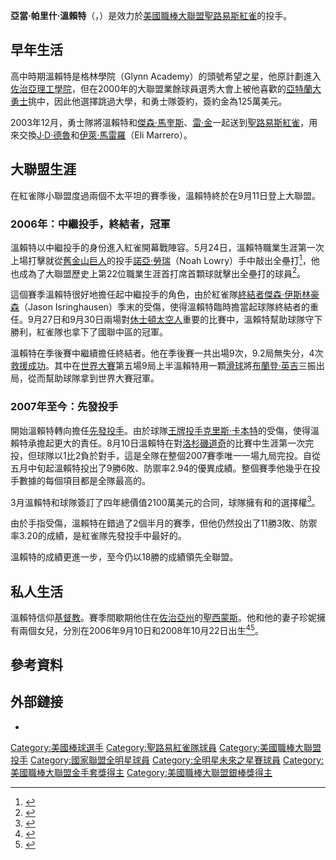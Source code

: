 {{Infobox baseball biography
| name        = 亞當·溫賴特<br />Adam Wainwright
| image       = Adam Wainwright, 9-18-2018 1.jpg
| image_size  = 
| caption     = 2018年的溫賴特
| team        = 聖路易紅雀
| number      = 50
| position    = [[投手|投手]]
| birth_date  = {{birth date and age|mf=yes|1981|8|30}}
| birth_place = {{USA}}[[喬治亞州|喬治亞州]][[布倫瑞克|布倫瑞克]]
| bats        = 右
| throws      = 右
| debutleague = 美國職棒大聯盟
| debutdate   = 9月11日
| debutyear   = 2005年
| debutteam   = 聖路易紅雀
| statyear    = 2021年球季
| statleague  = 美國職棒大聯盟
| stat1label  = 勝敗投數
| stat1value  = 184–105
| stat2label  = [[防禦率|防禦率]]
| stat2value  = 3.35
| stat3label  = [[三振|三振]]
| stat3value  = 2004
| teams =
* [[聖路易紅雀|聖路易紅雀]] ({{mlby|2005}}–)
|highlights=
* 3×[[美國職棒大聯盟全明星賽|全明星賽]] ([[2010年美國職棒大聯盟全明星賽|2010]],[[2013年美國職棒大聯盟全明星賽|2013]],[[2014年美國職棒大聯盟全明星賽|2014]])
* 2×[[世界大賽|世界大賽]]冠軍 ([[2006年世界大賽|2006]],[[2011年世界大賽|2011]])
* 2×[[美國職棒大聯盟金手套獎|金手套獎]] (2009,2013)
* [[美國職棒大聯盟銀棒獎|銀棒獎]] (2017)
* 2×[[美國職棒大聯盟勝投王|國聯勝投王]] (2009,2013)
}}

'''亞當·帕里什·溫賴特'''（{{lang|en|Adam Parrish Wainwright}}，{{bd|1981年|8月30日|||Wainwright, Adam}}）是效力於[[美國職棒大聯盟|美國職棒大聯盟]][[聖路易斯紅雀|聖路易斯紅雀]]的投手。

==早年生活==
高中時期溫賴特是格林學院（Glynn Academy）的頭號希望之星，他原計劃進入[[佐治亞理工學院|佐治亞理工學院]]，但在2000年的大聯盟業餘球員選秀大會上被他喜歡的[[亞特蘭大勇士|亞特蘭大勇士]]挑中，因此他選擇跳過大學，和勇士隊簽約，簽約金為125萬美元。

2003年12月，勇士隊將溫賴特和[[傑森·馬奎斯|傑森·馬奎斯]]、[[雷·金|雷·金]]一起送到[[聖路易斯紅雀|聖路易斯紅雀]]，用來交換[[J·D·德魯|J·D·德魯]]和[[伊萊·馬雷羅|伊萊·馬雷羅]]（Eli Marrero）。

==大聯盟生涯==
在紅雀隊小聯盟度過兩個不太平坦的賽季後，溫賴特終於在{{MLBy|2005年}}9月11日登上大聯盟。

===2006年：中繼投手，終結者，冠軍===

{{MLBy|2006年}}溫賴特以中繼投手的身份進入紅雀開幕戰陣容。5月24日，溫賴特職業生涯第一次上場打擊就從[[舊金山巨人|舊金山巨人]]的投手[[諾亞·勞瑞|諾亞·勞瑞]]（Noah Lowry）手中敲出全壘打<ref>{{Cite web |url=http://stlouis.cardinals.mlb.com/media/player/mp_tpl.jsp?w_id=497354&w=mms%3A%2F%2Fa1503.v108692.c10869.g.vm.akamaistream.net%2F7%2F1503%2F10869%2Fv0001%2Fmlb.download.akamai.com%2F10869%2F2006%2Fopen%2Ftp%2Farchive05%2F052406_slnsfn_wainwright_hr_tp_350.wmv&pid=mlb_tp&gid=2006%2F05%2F24%2Fslnmlb-sfnmlb-1&mid=200605241470131&cid=mlb&fid=mlb_tp350&v=2&mType=w&urlstr=&mUrl=&type=v_free&_mp=1 |title=溫賴特首打席擊出全壘打的視頻 |accessdate=2020-09-29 |archive-date=2019-08-16 |archive-url=https://web.archive.org/web/20190816150627/http://stlouis.cardinals.mlb.com/media/player/mp_tpl.jsp?w_id=497354&w=mms%3A%2F%2Fa1503.v108692.c10869.g.vm.akamaistream.net%2F7%2F1503%2F10869%2Fv0001%2Fmlb.download.akamai.com%2F10869%2F2006%2Fopen%2Ftp%2Farchive05%2F052406_slnsfn_wainwright_hr_tp_350.wmv&pid=mlb_tp&gid=2006%2F05%2F24%2Fslnmlb-sfnmlb-1&mid=200605241470131&cid=mlb&fid=mlb_tp350&v=2&mType=w&urlstr=&mUrl=&type=v_free&_mp=1 |dead-url=no }}</ref>，他也成為了大聯盟歷史上第22位職業生涯首打席首顆球就擊出全壘打的球員<ref>{{cite web |url=http://www.baseball-almanac.com/feats/feats6.shtml |title=Home Run With First Pitch Ever |accessdate=2008-11-29 |4= |work=Baseball Almanac |archive-date=2008-12-23 |archive-url=https://web.archive.org/web/20081223021047/http://www.baseball-almanac.com/feats/feats6.shtml |dead-url=no }}</ref>。

這個賽季溫賴特很好地擔任起中繼投手的角色，由於紅雀隊[[終結者|終結者]][[傑森·伊斯林豪森|傑森·伊斯林豪森]]（Jason Isringhausen）季末的受傷，使得溫賴特臨時擔當起球隊終結者的重任。9月27日和9月30日兩場對[[休士頓太空人|休士頓太空人]]重要的比賽中，溫賴特幫助球隊守下勝利，紅雀隊也拿下了國聯中區的冠軍。

溫賴特在季後賽中繼續擔任終結者。他在季後賽一共出場9次，9.2局無失分，4次[[救援成功|救援成功]]。其中在[[2006年世界大賽|世界大賽]]第五場9局上半溫賴特用一顆[[滑球|滑球]]將[[布蘭登·英吉|布蘭登·英吉]]三振出局，從而幫助球隊拿到世界大賽冠軍。

===2007年至今：先發投手===
{{MLBy|2007年}}開始溫賴特轉向擔任[[先發投手|先發投手]]。由於球隊[[王牌投手|王牌投手]][[克里斯·卡本特|克里斯·卡本特]]的受傷，使得溫賴特承擔起更大的責任。8月10日溫賴特在對[[洛杉磯道奇|洛杉磯道奇]]的比賽中生涯第一次完投，但球隊以1比2負於對手，這是全隊在整個2007賽季唯一一場九局完投。自從五月中旬起溫賴特投出了9勝6敗、防禦率2.94的優異成績。整個賽季他幾乎在投手數據的每個項目都是全隊最高的。

{{MLBy|2008年}}3月溫賴特和球隊簽訂了四年總價值2100萬美元的合同，球隊擁有{{MLBy|2012年}}和{{MLBy|2013年}}的選擇權<ref>{{cite web |url=http://stlouis.cardinals.mlb.com/news/article.jsp?ymd=20080320&content_id=2446186&vkey=spt2008news&fext=.jsp&c_id=stl |title=Wainwright signs long-term deal Cardinals right-hander agrees to four-year contract |accessdate=2008-11-29 |last=Leach |first=Matthew |date=2008-03-20 |work=[[MLB.com|MLB.com]] |archive-date=2008-05-25 |archive-url=https://web.archive.org/web/20080525181418/http://stlouis.cardinals.mlb.com/news/article.jsp?ymd=20080320&content_id=2446186&vkey=spt2008news&fext=.jsp&c_id=stl |dead-url=no }}</ref>。

由於手指受傷，溫賴特在{{MLBy|2008年}}錯過了2個半月的賽季，但他仍然投出了11勝3敗、防禦率3.20的成績，是紅雀隊先發投手中最好的。

{{MLBy|2009年}}溫賴特的成績更進一步，至今仍以18勝的成績領先全聯盟。

==私人生活==
溫賴特信仰[[基督教|基督教]]。賽季間歇期他住在[[佐治亞州|佐治亞州]]的[[聖西蒙斯_(佐治亞州)|聖西蒙斯]]。他和他的妻子珍妮擁有兩個女兒，分別在2006年9月10日和2008年10月22日出生<ref>{{Cite web |url=http://stlouis.cardinals.mlb.com/team/player_career.jsp?player_id=425794 |title=The Official Site of The St. Louis Cardinals: Team: Player Information : Biography and Career Highlights |accessdate=2009-09-09 |archive-date=2009-08-22 |archive-url=https://web.archive.org/web/20090822224153/http://stlouis.cardinals.mlb.com/team/player_career.jsp?player_id=425794 |dead-url=no }}</ref><ref>{{Cite web |url=http://www.sharingthevictory.com/vsPrintPage.lsp?OriginalPageOID=B2A8DB4D-0F3E-45D4-9B79C98A0F15CEB8&METHOD=display&OBJECTID=B83C1495-25DF-413B-951A51710FED0C58 |title=Sharing the Victory Magazine - vsItemDisplay |accessdate=2009-09-09 |archive-date=2007-10-08 |archive-url=https://web.archive.org/web/20071008161641/http://www.sharingthevictory.com/vsPrintPage.lsp?OriginalPageOID=B2A8DB4D-0F3E-45D4-9B79C98A0F15CEB8&METHOD=display&OBJECTID=B83C1495-25DF-413B-951A51710FED0C58 |dead-url=no }}</ref>。

==參考資料==
{{reflist}}

==外部鏈接==
* {{baseballstats |mlb=425794 |espn=5403 |br=w/wainwad01 |fangraphs=2233 |cube=W/Adam-Wainwright}}

{{2006 World Series Champions}}
{{聖路易紅雀隊當前登錄名單}}
{{Hutch Award}}

{{DEFAULTSORT:Wainwright, Adam}}
[[Category:美國棒球選手|Category:美國棒球選手]]
[[Category:聖路易紅雀隊球員|Category:聖路易紅雀隊球員]]
[[Category:美國職棒大聯盟投手|Category:美國職棒大聯盟投手]]
[[Category:國家聯盟全明星球員|Category:國家聯盟全明星球員]]
[[Category:全明星未來之星賽球員|Category:全明星未來之星賽球員]]
[[Category:美國職棒大聯盟金手套獎得主|Category:美國職棒大聯盟金手套獎得主]]
[[Category:美國職棒大聯盟銀棒獎得主|Category:美國職棒大聯盟銀棒獎得主]]